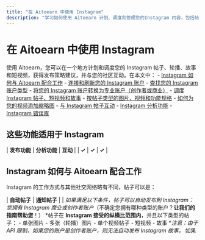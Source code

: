 ```yaml
---
title: "在 Aitoearn 中使用 Instagram"
description: "学习如何使用 Aitoearn 计划、调度和管理您的Instagram 内容，包括帖子、轮播、故事和短视频"
---
```


# 在 Aitoearn 中使用 Instagram

使用 Aitoearn，您可以在一个地方计划和调度您的 Instagram 帖子、轮播、故事和短视频，获得发布策略建议，并与您的社区互动。在本文中： - [Instagram 如何与 Aitoearn 配合工作](#h_01HB99SMK6389CZEMAG1XBP6K6) - [连接和刷新您的 Instagram 账户](#01H85TJYNSGGQWBYQA6YDR24F0) - [查找您的 Instagram 账户类型](#Finding-您的-Instagram-账户-输入-x-zBM) - [将您的 Instagram 账户转换为专业账户（创作者或商业）](#Converting-您的-Instagram-账户-to-a-专业-账户-Creator-o-pCMTs) - [调度 Instagram 帖子、短视频和故事](#01H85TJYNSEZGDDX8DHJP4BAVJ) - [按帖子类型的图片、视频和功能规格](#01H85TJYNSH5M13KP58PGVSJY3) - [如何为您的视频添加缩略图](#How-to-添加-a-thumbnail-to-您的-视频-O46gu) - [与 Instagram 帖子互动](#h_01HBH4B6SGE4RTFCG7RV我们J248) - [Instagram 分析功能](#h_01HBGYGR254T30MG5DXAV8ECTQ) - [Instagram 错误库](#01H8HDDF73RDSVXXSR2QB755F1)

## 这些功能适用于 Instagram

| **发布功能** | **分析功能** | **互动** |
| **✓** | **✓** | **✓** |

## Instagram 如何与 Aitoearn 配合工作

Instagram 的工作方式与其他社交网络略有不同，帖子可以是：

| **自动帖子** | **通知帖子** |
| *如果满足以下条件，帖子可以自动发布到 Instagram：* *您拥有 Instagram 商业或创作者账户*（不确定您拥有哪种类型的账户？**让我们的指南帮助您**！） *帖子在 **Instagram 接受的纵横比范围内**，并且以下类型的帖子： - 单张图片 - 多张（轮播）图片 - 单个视频帖子 - 短视频 - 故事 **注意：由于 API 限制，如果您的账户是创作者账户，则无法自动发布 Instagram 故事。* 如果
